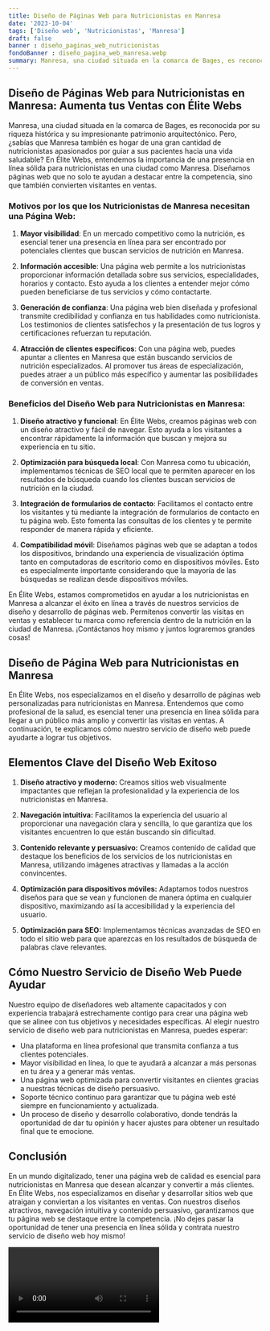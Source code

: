 ```yaml
---
title: Diseño de Páginas Web para Nutricionistas en Manresa
date: '2023-10-04'
tags: ['Diseño web', 'Nutricionistas', 'Manresa']
draft: false
banner : diseño_paginas_web_nutricionistas
fondoBanner : diseño_pagina_web_manresa.webp
summary: Manresa, una ciudad situada en la comarca de Bages, es reconocida por su riqueza histórica y su impresionante patrimonio arquitectónico. Pero, ¿sabías que Manresa también es hogar de una gran cantidad de nutricionistas apasionados por guiar a sus pacientes hacia una vida saludable? En Élite Webs, entendemos la importancia de una presencia en línea sólida para nutricionistas en una ciudad como Manresa. Diseñamos páginas web que no solo te ayudan a destacar entre la competencia, sino que también convierten visitantes en ventas.
---
```


## Diseño de Páginas Web para Nutricionistas en Manresa: Aumenta tus Ventas con Élite Webs 

Manresa, una ciudad situada en la comarca de Bages, es reconocida por su riqueza histórica y su impresionante patrimonio arquitectónico. Pero, ¿sabías que Manresa también es hogar de una gran cantidad de nutricionistas apasionados por guiar a sus pacientes hacia una vida saludable? En Élite Webs, entendemos la importancia de una presencia en línea sólida para nutricionistas en una ciudad como Manresa. Diseñamos páginas web que no solo te ayudan a destacar entre la competencia, sino que también convierten visitantes en ventas.

### Motivos por los que los Nutricionistas de Manresa necesitan una Página Web:

1. **Mayor visibilidad**: En un mercado competitivo como la nutrición, es esencial tener una presencia en línea para ser encontrado por potenciales clientes que buscan servicios de nutrición en Manresa.

2. **Información accesible**: Una página web permite a los nutricionistas proporcionar información detallada sobre sus servicios, especialidades, horarios y contacto. Esto ayuda a los clientes a entender mejor cómo pueden beneficiarse de tus servicios y cómo contactarte.

3. **Generación de confianza**: Una página web bien diseñada y profesional transmite credibilidad y confianza en tus habilidades como nutricionista. Los testimonios de clientes satisfechos y la presentación de tus logros y certificaciones refuerzan tu reputación.

4. **Atracción de clientes específicos**: Con una página web, puedes apuntar a clientes en Manresa que están buscando servicios de nutrición especializados. Al promover tus áreas de especialización, puedes atraer a un público más específico y aumentar las posibilidades de conversión en ventas.

### Beneficios del Diseño Web para Nutricionistas en Manresa:

1. **Diseño atractivo y funcional**: En Élite Webs, creamos páginas web con un diseño atractivo y fácil de navegar. Esto ayuda a los visitantes a encontrar rápidamente la información que buscan y mejora su experiencia en tu sitio.

2. **Optimización para búsqueda local**: Con Manresa como tu ubicación, implementamos técnicas de SEO local que te permiten aparecer en los resultados de búsqueda cuando los clientes buscan servicios de nutrición en la ciudad.

3. **Integración de formularios de contacto**: Facilitamos el contacto entre los visitantes y tú mediante la integración de formularios de contacto en tu página web. Esto fomenta las consultas de los clientes y te permite responder de manera rápida y eficiente.

4. **Compatibilidad móvil**: Diseñamos páginas web que se adaptan a todos los dispositivos, brindando una experiencia de visualización óptima tanto en computadoras de escritorio como en dispositivos móviles. Esto es especialmente importante considerando que la mayoría de las búsquedas se realizan desde dispositivos móviles.

En Élite Webs, estamos comprometidos en ayudar a los nutricionistas en Manresa a alcanzar el éxito en línea a través de nuestros servicios de diseño y desarrollo de páginas web. Permítenos convertir las visitas en ventas y establecer tu marca como referencia dentro de la nutrición en la ciudad de Manresa. ¡Contáctanos hoy mismo y juntos lograremos grandes cosas!

<GifSeo />

<Cta />

## Diseño de Página Web para Nutricionistas en Manresa

En Élite Webs, nos especializamos en el diseño y desarrollo de páginas web personalizadas para nutricionistas en Manresa. Entendemos que como profesional de la salud, es esencial tener una presencia en línea sólida para llegar a un público más amplio y convertir las visitas en ventas. A continuación, te explicamos cómo nuestro servicio de diseño web puede ayudarte a lograr tus objetivos.

## Elementos Clave del Diseño Web Exitoso

1. **Diseño atractivo y moderno:** Creamos sitios web visualmente impactantes que reflejan la profesionalidad y la experiencia de los nutricionistas en Manresa.

2. **Navegación intuitiva:** Facilitamos la experiencia del usuario al proporcionar una navegación clara y sencilla, lo que garantiza que los visitantes encuentren lo que están buscando sin dificultad.

3. **Contenido relevante y persuasivo:** Creamos contenido de calidad que destaque los beneficios de los servicios de los nutricionistas en Manresa, utilizando imágenes atractivas y llamadas a la acción convincentes.

4. **Optimización para dispositivos móviles:** Adaptamos todos nuestros diseños para que se vean y funcionen de manera óptima en cualquier dispositivo, maximizando así la accesibilidad y la experiencia del usuario.

5. **Optimización para SEO:** Implementamos técnicas avanzadas de SEO en todo el sitio web para que aparezcas en los resultados de búsqueda de palabras clave relevantes.

## Cómo Nuestro Servicio de Diseño Web Puede Ayudar

Nuestro equipo de diseñadores web altamente capacitados y con experiencia trabajará estrechamente contigo para crear una página web que se alinee con tus objetivos y necesidades específicas. Al elegir nuestro servicio de diseño web para nutricionistas en Manresa, puedes esperar:

- Una plataforma en línea profesional que transmita confianza a tus clientes potenciales.
- Mayor visibilidad en línea, lo que te ayudará a alcanzar a más personas en tu área y a generar más ventas.
- Una página web optimizada para convertir visitantes en clientes gracias a nuestras técnicas de diseño persuasivo.
- Soporte técnico continuo para garantizar que tu página web esté siempre en funcionamiento y actualizada.
- Un proceso de diseño y desarrollo colaborativo, donde tendrás la oportunidad de dar tu opinión y hacer ajustes para obtener un resultado final que te emocione.

## Conclusión

En un mundo digitalizado, tener una página web de calidad es esencial para nutricionistas en Manresa que desean alcanzar y convertir a más clientes. En Élite Webs, nos especializamos en diseñar y desarrollar sitios web que atraigan y conviertan a los visitantes en ventas. Con nuestros diseños atractivos, navegación intuitiva y contenido persuasivo, garantizamos que tu página web se destaque entre la competencia. ¡No dejes pasar la oportunidad de tener una presencia en línea sólida y contrata nuestro servicio de diseño web hoy mismo!

<Video />

<CtaBot job='Nutricionistas' city='Manresa'/>

<Gmaps query='Manresa+españa+maps' />
